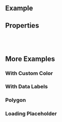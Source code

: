 
<Meta of={ComponentStories} />

<DocsHeader />

## Example

<Canvas of={ComponentStories.Default} />

## Properties

<ControlsWithNote of={ComponentStories.Default} />

<br />
<br />

## More Examples

### With Custom Color

<Canvas of={ComponentStories.WithCustomColor} />

### With Data Labels

<Canvas of={ComponentStories.WithDataLabels} />

### Polygon

<Canvas of={ComponentStories.Polygon} />

### Loading Placeholder

<Canvas of={ComponentStories.LoadingPlaceholder} />

<Footer />
